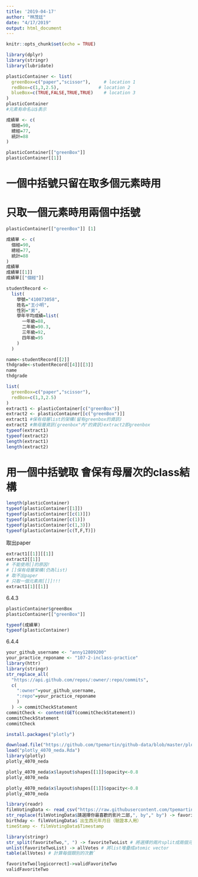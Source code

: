 ```yaml
---
title: '2019-04-17'
author: "林茂廷"
date: "4/17/2019"
output: html_document
---
```


```r
knitr::opts_chunk$set(echo = TRUE)
```

```r
library(dplyr)
library(stringr)
library(lubridate)
```
```r
plasticContainer <- list(
  greenBox=c("paper","scissor"),     # location 1
  redBox=c(1,3,2.5),               # location 2
  blueBox=c(TRUE,FALSE,TRUE,TRUE)    # location 3
)
plasticContainer
#元素有命名以$表示
```
```r
成績單 <- c(
  個經=90,
  總經=77,
  統計=88
)
```
```r
plasticContainer[["greenBox"]] 
plasticContainer[[1]]
```

# 一個中括號只留在取多個元素時用
# 只取一個元素時用兩個中括號
```r
plasticContainer[["greenBox"]] [1]
```

```r
成績單 <- c(
  個經=90,
  總經=77,
  統計=88
)
成績單
成績單[[1]]
成績單[["個經"]]
```
```r
studentRecord <-
  list(
    學號="410073058",
    姓名="王小明",
    性別="男",
    學年平均成績=list(
      一年級=88,
      二年級=90.3,
      三年級=92,
      四年級=95
    )
  )

name<-studentRecord[[2]]
thdgrade<-studentRecord[[4]][[3]]
name
thdgrade
```

```r
list(
  greenBox=c("paper","scissor"),
  redBox=c(1,3,2.5)
)
extract1 <- plasticContainer[c("greenBox")]
extract2 <- plasticContainer[[c("greenBox")]]
extract1 #保有母層list的架構(留有greenbox的資訊)
extract2 #無母層資訊(greenbox"內"的資訊)extract2即greenbox
typeof(extract1)
typeof(extract2)
length(extract1)
length(extract2)
```
# 用一個中括號取 會保有母層次的class結構
```r
length(plasticContainer)
typeof(plasticContainer[[1]])
typeof(plasticContainer[[c(1)]])
typeof(plasticContainer[c(1)])
typeof(plasticContainer[c(1,3)])
typeof(plasticContainer[c(T,F,T)])
```
取出paper
```r
extract1[[1]][[1]]
extract2[[1]]
# 不能使用[]的原因!
# []保有母層架構(仍為list)
# 取不出paper
# 只取一個元素用[[]]!!!
extract1[1][[1]]
```

6.4.3
```r
plasticContainer$greenBox
plasticContainer[["greenBox"]]
```
```r
typeof(成績單)
typeof(plasticContainer)
```

6.4.4
```r
your_github_username <- "anny12809200"
your_practice_reponame <- "107-2-inclass-practice"
library(httr)
library(stringr)
str_replace_all(
  "https://api.github.com/repos/:owner/:repo/commits",
  c(
    ":owner"=your_github_username,
    ":repo"=your_practice_reponame
    )
  ) -> commitCheckStatement
commitCheck <- content(GET(commitCheckStatement))
commitCheckStatement
commitCheck
```
```r
install.packages("plotly")
```

```r
download.file("https://github.com/tpemartin/github-data/blob/master/plotly_4070_neda.Rda?raw=true",destfile = "plotly_4070_neda.Rda")
load("plotly_4070_neda.Rda")
library(plotly)
plotly_4070_neda

plotly_4070_neda$x$layout$shapes[[1]]$opacity<-0.8
plotly_4070_neda

plotly_4070_neda$x$layout$shapes[[1]]$opacity<-0.8
plotly_4070_neda
```

```r
library(readr)
filmVotingData <- read_csv("https://raw.githubusercontent.com/tpemartin/github-data/master/podcastcompetition3.csv")
str_replace(filmVotingData$請選擇你最喜歡的影片二部,", by"," by") -> favoriteTwo
birthday <- filmVotingData$`出生西元年月日（驗證本人用）
timeStamp <- filmVotingData$Timestamp
```

```r
library(stringr)
str_split(favoriteTwo,", ") -> favoriteTwoList # 將選擇的兩片split成兩個元素
unlist(favoriteTwoList) -> allVotes # 將list堆疊成atomic vector
table(allVotes) # 計算每個類別的次數`
```

```r
favoriteTwo[logicorrect]->validFavoriteTwo
validFavoriteTwo
```



